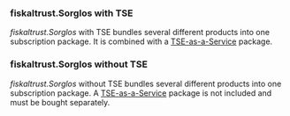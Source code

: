 ### fiskaltrust.Sorglos with TSE

*fiskaltrust.Sorglos* with TSE bundles several different products into one subscription package. It is combined with a [TSE-as-a-Service](/_markets/de/buy-resell/products/_signing.mdx#tse-as-a-service) package.

### fiskaltrust.Sorglos without TSE

*fiskaltrust.Sorglos* without TSE bundles several different products into one subscription package. A [TSE-as-a-Service](/_markets/de/buy-resell/products/_signing.mdx#tse-as-a-service) package is not included and must be bought separately.

